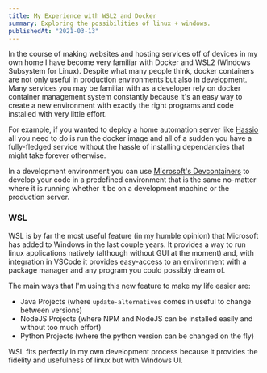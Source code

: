 ```yaml
---
title: My Experience with WSL2 and Docker
summary: Exploring the possibilities of linux + windows.
publishedAt: "2021-03-13"
---
```


In the course of making websites and hosting services off of devices in my own home I have become very familiar with Docker and WSL2 (Windows Subsystem for Linux). Despite what many people think, docker containers are not only useful in production environments but also in development. Many services you may be familiar with as a developer rely on docker container management system constantly because it's an easy way to create a new environment with exactly the right programs and code installed with very little effort.

For example, if you wanted to deploy a home automation server like [Hassio](https://www.home-assistant.io/) all you need to do is run the docker image and all of a sudden you have a fully-fledged service without the hassle of installing dependancies that might take forever otherwise.

In a development environment you can use [Microsoft's Devcontainers](https://code.visualstudio.com/docs/remote/containers) to develop your code in a predefined environment that is the same no-matter where it is running whether it be on a development machine or the production server.

### WSL

WSL is by far the most useful feature (in my humble opinion) that Microsoft has added to Windows in the last couple years. It provides a way to run linux applications natively (although without GUI at the moment) and, with integration in VSCode it provides easy-access to an environment with a package manager and any program you could possibly dream of.

The main ways that I'm using this new feature to make my life easier are:

- Java Projects (where `update-alternatives` comes in useful to change between versions)
- NodeJS Projects (where NPM and NodeJS can be installed easily and without too much effort)
- Python Projects (where the python version can be changed on the fly)

WSL fits perfectly in my own development process because it provides the fidelity and usefulness of linux but with Windows UI.
